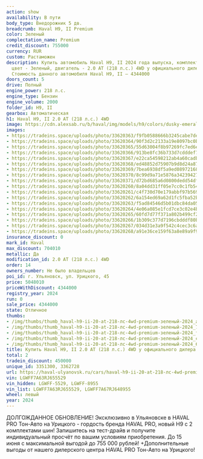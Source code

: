 ```yaml
---
action: show
availability: В пути
body_type: Внедорожник 5 дв.
breadcrumb: Haval H9, II Premium
color: Зеленый
complectation_name: Premium
credit_discount: 755000
currency: RUR
custom: Растаможен
description: Купить автомобиль Haval H9, II 2024 года выпуска, комплектация Premium,
  цвет - Зеленый, двигатель - 2.0 AT (218 л.с.) 4WD у официального дилера в г. Ульяновск.
  Стоимость данного автомобиля Haval H9, II – 4344000
doors_count: 5
drive: Полный
engine_power: 218 л.с.
engine_type: Бензин
engine_volume: 2000
folder_id: H9, II
gearbox: Автоматическая
h1: Haval H9, II 2.0 AT (218 л.с.) 4WD
image: https://cdn.alexsab.ru/b/haval/img/models/h9/colors/dusky-emerald.webp
images:
- https://tradeins.space/uploads/photo/33620363/f9fb0588666b3245cabe7dea2dba1baf.JPG
- https://tradeins.space/uploads/photo/33620364/90f3d2c2133a19e8097bc0b7db572758.jpg
- https://tradeins.space/uploads/photo/33620365/55d63004f8b97269fc7ed6e5bf6f53d8.jpg
- https://tradeins.space/uploads/photo/33620366/913be8fc36b733d7cdddef7c223ceaeb.JPG
- https://tradeins.space/uploads/photo/33620367/e22ca54598212ab4a60cadb416b61ed1.JPG
- https://tradeins.space/uploads/photo/33620368/ed48852d75907b9d8d24a8709d0598ff.jpg
- https://tradeins.space/uploads/photo/33620369/7bea6938df5a9ed089721682a5506dc1.jpg
- https://tradeins.space/uploads/photo/33620370/8c99d9a71e5876a3423942751754dcf2.jpg
- https://tradeins.space/uploads/photo/33620371/d72bd685a6d0800dedd54dfde1cd93ec.jpg
- https://tradeins.space/uploads/photo/33620260/8a04dd31ff05e7cc0c1fb54ef4e9193b.JPG
- https://tradeins.space/uploads/photo/33620261/c4f730d70e179abbf97b569364207950.JPG
- https://tradeins.space/uploads/photo/33620262/6a154ed69a62d1fc5fba52ba70b793b9.jpg
- https://tradeins.space/uploads/photo/33620263/f5ad84546d5b01dbc84da053722561bd.jpg
- https://tradeins.space/uploads/photo/33620264/4e06a085e1fcd7ce3c02e4b67897e6b8.jpg
- https://tradeins.space/uploads/photo/33620265/60fd7d77f371a802b499cf27e1192159.jpg
- https://tradeins.space/uploads/photo/33620266/1b309c377d7196cbdddf80b53dbb88bf.jpg
- https://tradeins.space/uploads/photo/33620267/034d31e3a9f542c4cec3c6af3f5a199a.JPG
- https://tradeins.space/uploads/photo/33620268/a91e36ce159f63a8e89a9f98a8a438e8.JPG
insurance_discount: 0
mark_id: Haval
max_discount: 704010
metallic: Да
modification_id: 2.0 AT (218 л.с.) 4WD
order: 14
owners_number: Не было владельцев
poi_id: г. Ульяновск, ул. Урицкого, 45
price: 5048010
priceWithDiscount: 4344000
registry_year: 2024
run: 0
sale_price: 4344000
state: Отличное
thumbs:
- /img/thumbs/thumb_haval-h9-ii-20-at-218-лс-4wd-premium-зеленый-2024_a1baf_0.webp
- /img/thumbs/thumb_haval-h9-ii-20-at-218-лс-4wd-premium-зеленый-2024_72758_1.webp
- /img/thumbs/thumb_haval-h9-ii-20-at-218-лс-4wd-premium-зеленый-2024_f53d8_2.webp
- /img/thumbs/thumb_haval-h9-ii-20-at-218-лс-4wd-premium-зеленый-2024_ceaeb_3.webp
- /img/thumbs/thumb_haval-h9-ii-20-at-218-лс-4wd-premium-зеленый-2024_61ed1_4.webp
title: Купить Haval H9, II 2.0 AT (218 л.с.) 4WD у официального дилера в Ульяновске
total: 2
tradein_discount: 450000
unique_id: 3351300, 3362728
url: https://haval-ulyanovsk.ru/cars/haval-h9-ii-20-at-218-лс-4wd-premium-зеленый-2024/
vin: LGWFF7A63RJ655529
vin_hidden: LGWFF-5529, LGWFF-8955
vin_list: LGWFF7A63RJ655529, LGWFF7A67RJ648955
wheel: левый
year: 2024
---
```

<p>
 ДОЛГОЖДАННОЕ ОБНОВЛЕНИЕ! Эксклюзивно в Ульяновске в HAVAL PRO Тон-Авто на Урицкого - гордость бренда HAVAL PRO, новый H9 с 2 комплектами шин! Запишитесь на тест-драйв и получите индивидуальный просчёт по вашим условиям приобретения. До 15 июня с максимальной выгодой до 755 000 рублей! +Дополнительные выгоды от нашего дилерского центра HAVAL PRO Тон-Авто на Урицкого!
</p>
<p>
</p>
<p>
</p>

